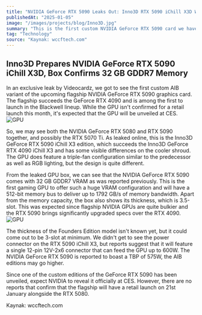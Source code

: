 ```yaml
---
title: "NVIDIA GeForce RTX 5090 Leaks Out: Inno3D RTX 5090 iChill X3D With 32 GB VRAM, Triple-Slot Cooler"
publishedAt: "2025-01-05"
image: "/images/projects/blog/Inno3D.jpg"
summary: "This is the first custom NVIDIA GeForce RTX 5090 card we have seen online, featuring a triple-fan configuration and 32 GB memory."
tag: "Technology"
source: "Kaynak: wccftech.com"
---
```


## Inno3D Prepares NVIDIA GeForce RTX 5090 iChill X3D, Box Confirms 32 GB GDDR7 Memory
In an exclusive leak by Videocardz, we got to see the first custom AIB variant of the upcoming flagship NVIDIA GeForce RTX 5090 graphics card. The flagship succeeds the GeForce RTX 4090 and is among the first to launch in the Blackwell lineup. While the GPU isn't confirmed for a retail launch this month, it's expected that the GPU will be unveiled at CES.
![GPU](/images/projects/blog/Inno3D-GeForce-RTX-5090-iChill-X3.jpg)

So, we may see both the NVIDIA GeForce RTX 5080 and RTX 5090 together, and possibly the RTX 5070 Ti. As leaked online, this is the Inno3D GeForce RTX 5090 iChill X3 edition, which succeeds the Inno3D GeForce RTX 4090 iChill X3 and has some visible differences on the cooler shroud. The GPU does feature a triple-fan configuration similar to the predecessor as well as RGB lighting, but the design is quite different.

From the leaked GPU box, we can see that the NVIDIA GeForce RTX 5090 comes with 32 GB GDDR7 VRAM as was reported previously. This is the first gaming GPU to offer such a huge VRAM configuration and will have a 512-bit memory bus to deliver up to 1792 GB/s of memory bandwidth. Apart from the memory capacity, the box also shows its thickness, which is 3.5-slot. This was expected since flagship NVIDIA GPUs are quite bulkier and the RTX 5090 brings significantly upgraded specs over the RTX 4090.
![GPU](/images/projects/blog/Inno3D-GeForce-RTX-5090-iChill-X3-Box-and-GPU.jpg)

The thickness of the Founders Edition model isn't known yet, but it could come out to be 3-slot at minimum. We didn't get to see the power connector on the RTX 5090 iChill X3, but reports suggest that it will feature a single 12-pin 12V-2x6 connector that can feed the GPU up to 600W. The NVIDIA GeForce RTX 5090 is reported to boast a TBP of 575W, the AIB editions may go higher.

Since one of the custom editions of the GeForce RTX 5090 has been unveiled, expect NVIDIA to reveal it officially at CES. However, there are no reports that confirm that the flagship will have a retail launch on 21st January alongside the RTX 5080.

Kaynak: wccftech.com